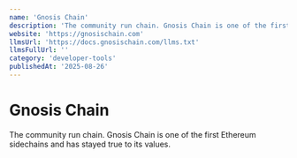 ```yaml
---
name: 'Gnosis Chain'
description: 'The community run chain. Gnosis Chain is one of the first Ethereum sidechains and has stayed true to its values.'
website: 'https://gnosischain.com'
llmsUrl: 'https://docs.gnosischain.com/llms.txt'
llmsFullUrl: ''
category: 'developer-tools'
publishedAt: '2025-08-26'
---
```


# Gnosis Chain

The community run chain. Gnosis Chain is one of the first Ethereum sidechains and has stayed true to its values.
